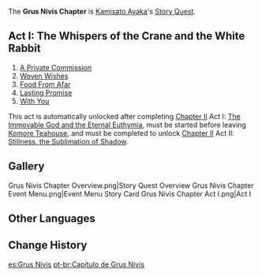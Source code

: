 {{Chapter Infobox
|character       = Kamisato Ayaka
|short           = Grus Nivis
|act1            = The Whispers of the Crane and the White Rabbit
|ARReq1          = 30
|archonQuestReq1 = [[Chapter II]] Act I: [[The Immovable God and the Eternal Euthymia]]
}}
The '''Grus Nivis Chapter''' is [[Kamisato Ayaka]]'s [[Story Quest]].

==Act I: The Whispers of the Crane and the White Rabbit==
{{Main|The Whispers of the Crane and the White Rabbit}}
{{Description|An old notebook brings a forgotten name to light.<br />"Tsubaki" &mdash; a personality that shines through the pages like a brilliant red flower against a field of snow, and old friend of Ayaka's mother's who has now captivated Ayaka herself...<br />It's time to meet this extraordinary individual in the flesh! Take a greeting gift, prepare yourself, and join Ayaka on this journey of discovery.}}
# [[A Private Commission]]
# [[Woven Wishes]]
# [[Food From Afar]]
# [[Lasting Promise]]
# [[With You]]

This act is automatically unlocked after completing [[Chapter II]] Act I: [[The Immovable God and the Eternal Euthymia]], must be started before leaving [[Komore Teahouse]], and must be completed to unlock [[Chapter II]] Act II: [[Stillness, the Sublimation of Shadow]].

==Gallery==
<gallery hideaddbutton="true" captionalign="center">
Grus Nivis Chapter Overview.png|Story Quest Overview
Grus Nivis Chapter Event Menu.png|Event Menu
Story Card Grus Nivis Chapter Act I.png|Act I
</gallery>

==Other Languages==
{{Other Languages
|en      = Grus Nivis Chapter
|zhs     = 雪鹤之章
|zhs_rm  = Xuěhè zhī Zhāng
|zht     = 雪鶴之章
|zht_rm  = Xuěhè zhī Zhāng
|zh_tl   = Chapter of the Snow Crane
|ja      = 雪鶴の章
|ja_rm   = Yukitsuru no Shou{{Assumed}}
|ja_tl   = 
|ko      = 설학의 장
|ko_rm   = Seolhak-ui Jang
|ko_tl   = Snow Crane Chapter
|es      = Grus Nivis
|fr      = Grus Nivis
|ru      = Снежный Журавль
|ru_tl   = <!--Snow Crane-->
|th      = บทแห่งกระเรียนหิมะ
|th_rm   = Bot Haeng Krarian Hima
|th_tl   = Chapter of the Snow Crane
|vi      = {{tt|Chương|章}} {{tt|Tuyết Hạc|雪鹤}}
|vi_tl   = <!--Snow-Crane Chapter-->{{Sino|vi|part=1}}
|de      = Grus Nivis
|id      = Chapter Grus Nivis
|pt      = Capítulo de Grus Nivis
|pt_tl   = 
}}

==Change History==
{{Change History|2.0}}

[[es:Grus Nivis]]
[[pt-br:Capítulo de Grus Nivis]]